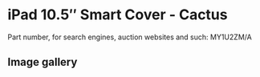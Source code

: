 
# iPad 10.5″ Smart Cover - Cactus

Part number, for search engines, auction websites and such: MY1U2ZM/A

## Image gallery

<div style={{ width: "768px" }}>
  <GalleryComponent
    images={[
      {
        original: "/everysource/MY1U2.webp",
        thumbnail: "/everypreview/MY1U2.webp",
      },
      {
        original: "/everysource/MY1U2_AV1_GOLD.webp",
        thumbnail: "/everypreview/MY1U2_AV1_GOLD.webp",
      },
      {
        original: "/everysource/MY1U2_AV1_SILVER.webp",
        thumbnail: "/everypreview/MY1U2_AV1_SILVER.webp",
      },
      {
        original: "/everysource/MY1U2_AV1_SPACE_GRAY.webp",
        thumbnail: "/everypreview/MY1U2_AV1_SPACE_GRAY.webp",
      },
      {
        original: "/everysource/MY1U2_AV2.webp",
        thumbnail: "/everypreview/MY1U2_AV2.webp",
      },
      {
        original: "/everysource/MY1U2_AV3.webp",
        thumbnail: "/everypreview/MY1U2_AV3.webp",
      }
    ]}
  />
</div>